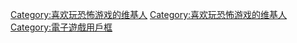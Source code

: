 {{Userbox
  |border-c = #ff0000
  |border-s = 1
  |id-c     = #000000
  |id-s     = 8
  |id-fc    = #ff0000
  |info-c   = #000000
  |info-s   = 10
  |info-fc  = #FFFFFF
  |id       = 恶灵阴魂<br>怪兽丧尸
  |info     = 这位用户喜欢玩'''<big>[[恐怖遊戲|<span style="color:red;">恐怖遊戲</span>]]</big>'''。
  |nocat    = {{{nocat|喜欢玩恐怖游戏的维基人}}}
}}<includeonly>[[Category:喜欢玩恐怖游戏的维基人]]</includeonly><noinclude>
[[Category:喜欢玩恐怖游戏的维基人]]
[[Category:電子遊戲用戶框]]
</noinclude>
